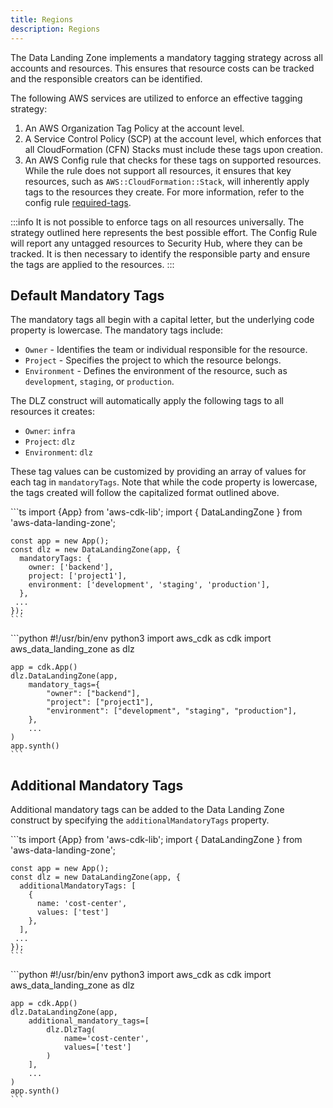 ```yaml
---
title: Regions
description: Regions
---
```


The Data Landing Zone implements a mandatory tagging strategy across all accounts and resources.
This ensures that resource costs can be tracked and the responsible creators can be identified.

The following AWS services are utilized to enforce an effective tagging strategy:
1. An AWS Organization Tag Policy at the account level.
2. A Service Control Policy (SCP) at the account level, which enforces that all CloudFormation (CFN) Stacks
must include these tags upon creation.
3. An AWS Config rule that checks for these tags on supported resources. While the rule does not support all
resources, it ensures that key resources, such as `AWS::CloudFormation::Stack`, will inherently apply tags
to the resources they create. For more information, refer to the config rule [required-tags](https://docs.aws.amazon.com/config/latest/developerguide/required-tags.html).

:::info
It is not possible to enforce tags on all resources universally. The strategy outlined here represents
the best possible effort. The Config Rule will report any untagged resources to Security Hub, where they
can be tracked. It is then necessary to identify the responsible party and ensure the tags are applied
to the resources.
:::

## Default Mandatory Tags

The mandatory tags all begin with a capital letter, but the underlying code property is lowercase. The mandatory tags include:
- `Owner` - Identifies the team or individual responsible for the resource.
- `Project` - Specifies the project to which the resource belongs.
- `Environment` - Defines the environment of the resource, such as `development`, `staging`, or `production`.

The DLZ construct will automatically apply the following tags to all resources it creates:
- `Owner`: `infra`
- `Project`: `dlz`
- `Environment`: `dlz`

These tag values can be customized by providing an array of values for each tag in `mandatoryTags`.
Note that while the code property is lowercase, the tags created will follow the capitalized format outlined above.

<DualCode>
  <Fragment slot="ts">
    ```ts
    import {App} from 'aws-cdk-lib';
    import { DataLandingZone } from 'aws-data-landing-zone';

    const app = new App();
    const dlz = new DataLandingZone(app, {
      mandatoryTags: {
        owner: ['backend'],
        project: ['project1'],
        environment: ['development', 'staging', 'production'],
      },
     ...
    });
    ```
  </Fragment>
  <Fragment slot="python">
    ```python
    #!/usr/bin/env python3
    import aws_cdk as cdk
    import aws_data_landing_zone as dlz

    app = cdk.App()
    dlz.DataLandingZone(app,
        mandatory_tags={
            "owner": ["backend"],
            "project": ["project1"],
            "environment": ["development", "staging", "production"],
        },
        ...
    )
    app.synth()
    ```
  </Fragment>
</DualCode>

## Additional Mandatory Tags

Additional mandatory tags can be added to the Data Landing Zone construct by specifying the `additionalMandatoryTags`
property.

<DualCode>
  <Fragment slot="ts">
    ```ts
    import {App} from 'aws-cdk-lib';
    import { DataLandingZone } from 'aws-data-landing-zone';

    const app = new App();
    const dlz = new DataLandingZone(app, {
      additionalMandatoryTags: [
        {
          name: 'cost-center',
          values: ['test']
        },
      ],
     ...
    });
    ```
  </Fragment>
  <Fragment slot="python">
    ```python
    #!/usr/bin/env python3
    import aws_cdk as cdk
    import aws_data_landing_zone as dlz

    app = cdk.App()
    dlz.DataLandingZone(app,
        additional_mandatory_tags=[
            dlz.DlzTag(
                name='cost-center',
                values=['test']
            )
        ],
        ...
    )
    app.synth()
    ```
  </Fragment>
</DualCode>
